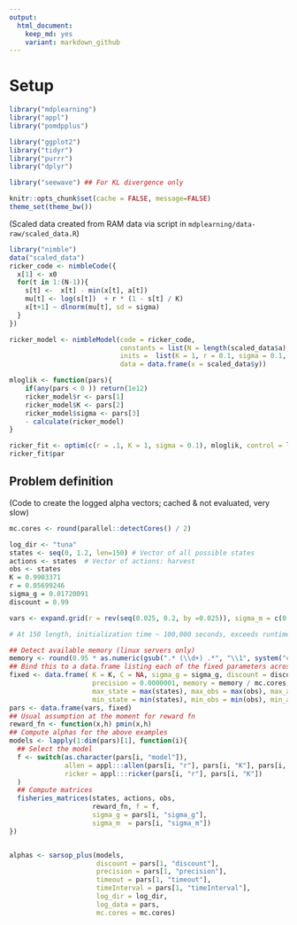 ```yaml
---
output:
  html_document: 
    keep_md: yes
    variant: markdown_github
---  
```


# Setup

```r
library("mdplearning")
library("appl")
library("pomdpplus")

library("ggplot2")
library("tidyr")
library("purrr")
library("dplyr")

library("seewave") ## For KL divergence only

knitr::opts_chunk$set(cache = FALSE, message=FALSE)
theme_set(theme_bw())
```

(Scaled data created from RAM data via script in `mdplearning/data-raw/scaled_data.R`)



```r
library("nimble")
data("scaled_data")
ricker_code <- nimbleCode({
  x[1] <- x0
  for(t in 1:(N-1)){
    s[t] <-  x[t] - min(x[t], a[t])
    mu[t] <- log(s[t])  + r * (1 - s[t] / K) 
    x[t+1] ~ dlnorm(mu[t], sd = sigma) 
  }
})

ricker_model <- nimbleModel(code = ricker_code, 
                            constants = list(N = length(scaled_data$a), a = scaled_data$a),
                            inits =  list(K = 1, r = 0.1, sigma = 0.1, x0 = scaled_data$y[1]), 
                            data = data.frame(x = scaled_data$y))

mloglik <- function(pars){
    if(any(pars < 0 )) return(1e12)
    ricker_model$r <- pars[1]
    ricker_model$K <- pars[2]
    ricker_model$sigma <- pars[3]
    - calculate(ricker_model)
}

ricker_fit <- optim(c(r = .1, K = 1, sigma = 0.1), mloglik, control = list(maxit = 20000))
ricker_fit$par
```



## Problem definition

(Code to create the logged alpha vectors; cached & not evaluated, very slow)

```r
mc.cores <- round(parallel::detectCores() / 2)

log_dir <- "tuna"
states <- seq(0, 1.2, len=150) # Vector of all possible states
actions <- states  # Vector of actions: harvest
obs <- states
K = 0.9903371
r = 0.05699246
sigma_g = 0.01720091
discount = 0.99

vars <- expand.grid(r = rev(seq(0.025, 0.2, by =0.025)), sigma_m = c(0.1, 0.2, 0.3, 0.4, 0.5))

# At 150 length, initialization time ~ 100,000 seconds, exceeds runtime

## Detect available memory (linux servers only)
memory <- round(0.95 * as.numeric(gsub(".* (\\d+) .*", "\\1", system("cat /proc/meminfo", intern=TRUE)[1])))
## Bind this to a data.frame listing each of the fixed parameters across all runs
fixed <- data.frame( K = K, C = NA, sigma_g = sigma_g, discount = discount, model = "ricker", 
                     precision = 0.0000001, memory = memory / mc.cores, timeout = 250000, timeInterval = 25000,
                     max_state = max(states), max_obs = max(obs), max_action = max(actions), 
                     min_state = min(states), min_obs = min(obs), min_action = min(actions))
pars <- data.frame(vars, fixed)
## Usual assumption at the moment for reward fn
reward_fn <- function(x,h) pmin(x,h)
## Compute alphas for the above examples
models <- lapply(1:dim(pars)[1], function(i){
  ## Select the model
  f <- switch(as.character(pars[i, "model"]), 
              allen = appl:::allen(pars[i, "r"], pars[i, "K"], pars[i, "C"]),
              ricker = appl:::ricker(pars[i, "r"], pars[i, "K"])
  )
  ## Compute matrices
  fisheries_matrices(states, actions, obs, 
                     reward_fn, f = f, 
                     sigma_g = pars[i, "sigma_g"], 
                     sigma_m  = pars[i, "sigma_m"])
})



```

```r

alphas <- sarsop_plus(models, 
                      discount = pars[1, "discount"], 
                      precision = pars[1, "precision"], 
                      timeout = pars[1, "timeout"],
                      timeInterval = pars[1, "timeInterval"],
                      log_dir = log_dir, 
                      log_data = pars,
                      mc.cores = mc.cores)
```
